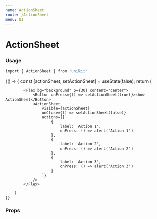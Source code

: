 ```yaml
---
name: ActionSheet
route: /ActionSheet
menu: UI
---
```



# ActionSheet

### Usage

```bash
import { ActionSheet } from 'unikit'
```

<Playground>
    {() => {
        const [actionSheet, setActionSheet] = useState(false);
        return (
     
            <Flex bg="background" p={30} content="center">
                <Button onPress={() => setActionSheet(true)}>show ActionSheet</Button>
                <ActionSheet  
                    visible={actionSheet}  
                    onClose={() => setActionSheet(false)}
                    actions={[
                        {
                            label: 'Action 1',
                            onPress: () => alert('Action 1')
                        },
                        {
                            label: 'Action 2',
                            onPress: () => alert('Action 2')
                        },
                        {
                            label: 'Action 3',
                            onPress: () => alert('Action 3')
                        }
                    ]}
                />
            </Flex>
    
        )
    }}
    
</Playground>

### Props

<Props of={ActionSheet} />